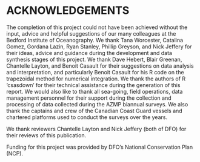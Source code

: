 # ACKNOWLEDGEMENTS {#sec:acknowledgements}

The completion of this project could not have been achieved without the input, advice and helpful suggestions of our many colleagues at the Bedford Institute of Oceanography. We thank Tana Worcester, Catalina Gomez, Gordana Lazin, Ryan Stanley, Phillip Greyson, and Nick Jeffery for their ideas, advice and guidance during the development and data synthesis stages of this project. We thank Dave Hebert, Blair Greenan, Chantelle Layton, and Benoit Casault for their suggestions on data analysis and interpretation, and particularly Benoit Casault for his R code on the trapezoidal method for numerical integration. We thank the authors of R ‘csasdown’ for their technical assistance during the generation of this report. We would also like to thank all sea-going, field operations, data management personnel for their support during the collection and processing of data collected during the AZMP biannual surveys. We also thank the captains and crew of the Canadian Coast Guard vessels and chartered platforms used to conduct the surveys over the years.

We thank reviewers Chantelle Layton and Nick Jeffery (both of DFO) for their reviews of this publication.

Funding for this project was provided by DFO’s National Conservation Plan (NCP).

\clearpage
